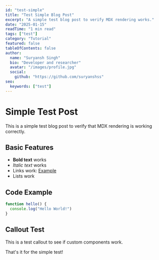 ```yaml
---
id: "test-simple"
title: "Test Simple Blog Post"
excerpt: "A simple test blog post to verify MDX rendering works."
date: "2025-01-15"
readTime: "1 min read"
tags: ["test"]
category: "Tutorial"
featured: false
tableOfContents: false
author:
  name: "Suryansh Singh"
  bio: "Developer and researcher"
  avatar: "/images/profile.jpg"
  social:
    github: "https://github.com/suryanshss"
seo:
  keywords: ["test"]
---
```


# Simple Test Post

This is a simple test blog post to verify that MDX rendering is working correctly.

## Basic Features

- **Bold text** works
- *Italic text* works  
- Links work: [Example](https://example.com)
- Lists work

## Code Example

```javascript
function hello() {
  console.log("Hello World!")
}
```

## Callout Test

<Callout type="info">
This is a test callout to see if custom components work.
</Callout>

That's it for the simple test!